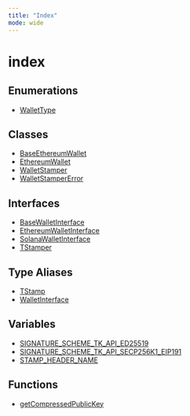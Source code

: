 ```yaml
---
title: "Index"
mode: wide
---
```

  
# index

## Enumerations

- [WalletType](WalletType/readme)

## Classes

- [BaseEthereumWallet](BaseEthereumWallet/readme)
- [EthereumWallet](EthereumWallet/readme)
- [WalletStamper](WalletStamper/readme)
- [WalletStamperError](WalletStamperError/readme)

## Interfaces

- [BaseWalletInterface](BaseWalletInterface/readme)
- [EthereumWalletInterface](EthereumWalletInterface/readme)
- [SolanaWalletInterface](SolanaWalletInterface/readme)
- [TStamper](TStamper/readme)

## Type Aliases

- [TStamp](TStamp/readme)
- [WalletInterface](WalletInterface/readme)

## Variables

- [SIGNATURE\_SCHEME\_TK\_API\_ED25519](SIGNATURE_SCHEME_TK_API_ED25519/readme)
- [SIGNATURE\_SCHEME\_TK\_API\_SECP256K1\_EIP191](SIGNATURE_SCHEME_TK_API_SECP256K1_EIP191/readme)
- [STAMP\_HEADER\_NAME](STAMP_HEADER_NAME/readme)

## Functions

- [getCompressedPublicKey](getCompressedPublicKey/readme)
